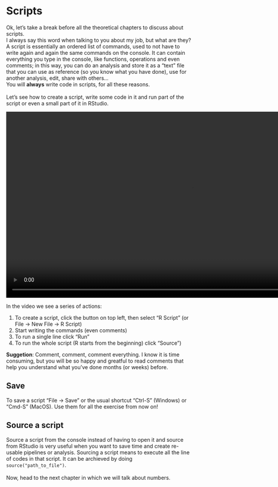 # Scripts
Ok, let's take a break before all the theoretical chapters to discuss about scripts. 
<br>
I always say this word when talking to you about my job, but what are they? A script is essentially an ordered list of commands, used to not have to write again and again the same commands on the console. It can contain everything you type in the console, like functions, operations and even comments; in this way, you can do an analysis and store it as a "text" file that you can use as reference (so you know what you have done), use for another analysis, edit, share with others...
<br>
You will <strong>always</strong> write code in scripts, for all these reasons.
<br>
<br>
Let's see how to create a script, write some code in it and run part of the script or even a small part of it in RStudio.

<div style="text-align:center">
<video height=500px width=auto controls>
  <source src="video/create-script.mov">
</video>
</div>

<p class="plist">In the video we see a series of actions:</p>
<ol>
  <li>To create a script, click the button on top left, then select "R Script" (or File -> New File -> R Script)</li>
  <li>Start writing the commands (even comments)</li>
  <li>To run a single line click "Run"</li>
  <li>To run the whole script (R starts from the beginning) click "Source")</li>
</ol>

<strong>Suggetion</strong>: Comment, comment, comment everything. I know it is time consuming, but you will be so happy and greatful to read comments that help you understand what you've done months (or weeks) before.
<br>


## Save {-}
To save a script "File -> Save" or the usual shortcut "Ctrl-S" (Windows) or "Cmd-S" (MacOS). Use them for all the exercise from now on!

## Source a script {-}
Source a script from the console instead of having to open it and source from RStudio is very useful when you want to save time and create re-usable pipelines or analysis. Sourcing a script means to execute all the line of codes in that script. It can be archieved by doing `source("path_to_file")`.
<br>
<br>
Now, head to the next chapter in which we will talk about numbers.